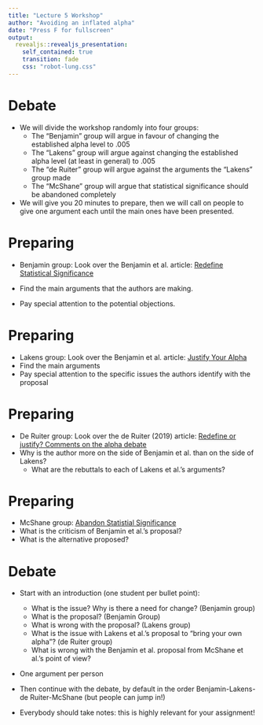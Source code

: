 ```yaml
---
title: "Lecture 5 Workshop"
author: "Avoiding an inflated alpha"
date: "Press F for fullscreen"
output: 
  revealjs::revealjs_presentation:
    self_contained: true
    transition: fade
    css: "robot-lung.css"
---  
```


# Debate

- We will divide the workshop randomly into four groups:
    - The "Benjamin" group will argue in favour of changing the established alpha level to .005
    - The "Lakens" group will argue against changing the established alpha level (at least in general) to .005
    - The "de Ruiter" group will argue against the arguments the "Lakens" group made
    - The "McShane" group will argue that statistical significance should be abandoned completely
- We will give you 20 minutes to prepare, then we will call on people to give one argument each until the main ones have been presented.

# Preparing

- Benjamin group: Look over the Benjamin et al. article: [Redefine Statistical Significance](https://www.nature.com/articles/s41562-017-0189-z)

- Find the main arguments that the authors are making. 
- Pay special attention to the potential objections.

# Preparing
- Lakens group: Look over the Benjamin et al. article: [Justify Your Alpha](https://www.diva-portal.org/smash/get/diva2:1194016/FULLTEXT01.pdf)
- Find the main arguments
- Pay special attention to the specific issues the authors identify with the proposal

# Preparing
- De Ruiter group: Look over the de Ruiter (2019) article: [Redefine or justify? Comments on the alpha debate](https://link.springer.com/article/10.3758/s13423-018-1523-9)
- Why is the author more on the side of Benjamin et al. than on the side of Lakens?
    - What are the rebuttals to each of Lakens et al.'s arguments?

# Preparing
- McShane group: [Abandon Statistial Significance](https://www.tandfonline.com/doi/full/10.1080/00031305.2018.1527253)
- What is the criticism of Benjamin et al.'s proposal?
- What is the alternative proposed?

# Debate

- Start with an introduction (one student per bullet point):
  - What is the issue? Why is there a need for change? (Benjamin group)
  - What is the proposal? (Benjamin Group)
  - What is wrong with the proposal? (Lakens group)
  - What is the issue with Lakens et al.'s proposal to "bring your own alpha"? (de Ruiter group)
  - What is wrong with the Benjamin et al. proposal from McShane et al.'s point of view?
- One argument per person
- Then continue with the debate, by default in the order Benjamin-Lakens-de Ruiter-McShane (but people can jump in!)
  
- Everybody should take notes: this is highly relevant for your assignment!